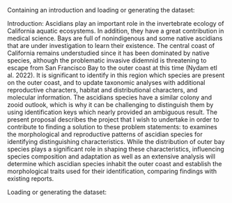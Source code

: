 Containing an introduction and loading or generating the dataset:

Introduction: 
Ascidians play an important role in the invertebrate ecology of California aquatic ecosystems. In addition, they have a great contribution in medical science. Bays are full of nonindigenous and some native ascidians that are under investigation to learn their existence. The central coast of California remains understudied since it has been dominated by native species, although the problematic invasive didemnid is threatening to escape from San Francisco Bay to the outer coast at this time (Nydam etl al. 2022). It is significant to identify in this region which species are present on the outer coast, and to update taxonomic analyses with additional reproductive characters, habitat and distributional characters, and molecular information. The ascidians species have a similar colony and zooid outlook, which is why it can be challenging to distinguish them by using identification keys which nearly provided an ambiguous result.  The present proposal describes the project that I wish to undertake in order to contribute to finding a solution to these problem statements: to examines the morphological and reproductive patterns of ascidian species for identifying distinguishing characteristics. While the distribution of outer bay species plays a significant role in shaping these characteristics, influencing species composition and adaptation as well as an extensive analysis will determine which ascidian species inhabit the outer coast and establish the morphological traits used for their identification, comparing findings with existing reports.

Loading or generating the dataset:
